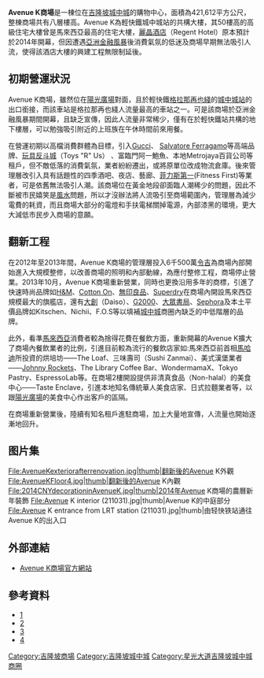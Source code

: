 {{Infobox shopping mall 
| name               = Avenue K商場
| native_name        =
| native_name_lang   =
| logo               =
| logo_alt           =
| logo_width         =
| image              = Avenue K (entrance), Kuala Lumpur.jpg
| image_alt          =
| image_width        = 250px
| caption            =
| location           = 
| coordinates        = <!-- {{Coord|}} -->
| address            =
| opening_date       =
| closing_date       =
| previous_names     =
| developer          =
| manager            =
| owner              =
| architect          =
| number_of_stores   =
| number_of_anchors  =
| floor_area         =
| floors             =
| parking            =
| publictransit      =
| website            =
| footnotes          =
| embedded           =
}}

'''Avenue K商場'''是一棟位在[[吉隆坡城中城|吉隆坡城中城]]的購物中心，面積為421,612平方公尺，整棟商場共有八層樓高。Avenue K為輕快鐵城中城站的共構大樓，其50樓高的高級住宅大樓曾是馬來西亞最高的住宅大樓，[[麗晶酒店|麗晶酒店]]（Regent Hotel）原本預計於2014年開幕，但因遭遇[[亞洲金融風暴|亞洲金融風暴]]後消費氣氛的低迷及商場早期無法吸引人流，使得該酒店大樓的興建工程無限制延後。

==初期營運狀況==
Avenue K商場，雖然位在[[陽光廣場|陽光廣場]]對面，且於輕快鐵[[格拉那再也綫|格拉那再也綫]]的[[城中城站|城中城站]]的出口銜接，而該車站是格拉那再也綫人流量最高的車站之一。可是該商場於亞洲金融風暴期間開幕，且缺乏宣傳，因此人流量非常稀少，僅有在於輕快鐵站共構的地下樓層，可以勉強吸引附近的上班族在午休時間前來用餐。

在營運初期以高檔消費群體為目標，引入[[Gucci|Gucci]]、 [[Salvatore_Ferragamo|Salvatore Ferragamo]]等高端品牌、[[玩具反斗城|玩具反斗城]]（Toys "R" Us） 、富臨門阿一鮑魚、本地Metrojaya百貨公司等租戶，但不敵低落的消費氣氛，業者紛紛遷出，或將原單位改成物流倉庫。後來管理層改引入具有話題性的四季酒吧、夜店、藝廊、[[菲力斯第一|菲力斯第一]](Fitness First)等業者，可是依舊無法吸引人潮。該商場位在黃金地段卻面臨人潮稀少的問題，因此不斷被市民嬉笑是[[風水|風水]]問題，所以才沒辦法將人流吸引至商場範圍內，管理層為減少電費的耗資，而且商場大部分的電燈和手扶電梯關掉電源，內部漆黑的環境，更大大減低市民步入商場的意願。

==翻新工程==
在2012年至2013年間，Avenue K商場的管理層投入6千500萬[[令吉|令吉]]為商場內部開始進入大規模整修，以改善商場的照明和內部動線，為應付整修工程，商場停止營業。2013年10月，Avenue K商場重新營業，同時也更換沿用多年的商標，引進了快速時尚品牌如[[H&M|H&M]]、[[Cotton_On|Cotton On]]、[[無印良品|無印良品]]、[[Superdry|Superdry]]在商場內開設馬來西亞規模最大的旗艦店，還有[[大創|大創]]（Daiso）、[[G2000|G2000]]、[[大眾書局|大眾書局]]、[[Sephora|Sephora]]及本土平價品牌如Kitschen、Nichii、F.O.S等以填補[[城中城|城中城]]商圈內缺乏的中低階層的品牌。

此外，看準[[馬來西亞|馬來西亞]]消費者較為捨得花費在餐飲方面，重新開幕的Avenue K擴大了商場內餐飲業者的比例，引進目前較為流行的餐飲店家如:馬來西亞前首相[[馬哈迪|馬哈迪]]所投資的烘培坊——The Loaf、三味壽司（Sushi Zanmai）、美式漢堡業者——[[Johnny_Rockets|Johnny Rockets]]、The Library Coffee Bar、WondermamaX、Tokyo Pastry、EspressoLab等。在商場2樓開設提供非清真食品（Non-halal）的美食中心——Taste Enclave，引進本地知名傳統華人美食店家、日式拉麵業者等，以跟[[陽光廣場|陽光廣場]]的美食中心作出客戶的區隔。

在商場重新營業後，陸續有知名租戶進駐商場，加上大量地宣傳，人流量也開始逐漸地回升。

==图片集==
<gallery>
File:AvenueKexteriorafterrenovation.jpg|thumb|翻新後的Avenue K外觀
File:AvenueKFloor4.jpg|thumb|翻新後的Avenue K內觀
File:2014CNYdecorationinAvenueK.jpg|thumb|2014年Avenue K商場的農曆新年裝飾
File:Avenue K interior (211031).jpg|thumb|Avenue K的中庭部分
File:Avenue K entrance from LRT station (211031).jpg|thumb|由轻快铁站通往Avenue K的出入口
</gallery>

==外部連結==
*[https://web.archive.org/web/20141109182305/http://www.avenuek.com.my/home/  Avenue K商場官方網站]

==參考資料==
{{commons category|Avenue K}}
*[https://web.archive.org/web/20141109190649/http://www.nanyang.com/node/562040]
*[https://web.archive.org/web/20141109185520/http://www.chinapress.com.my/node/537953]
*[https://web.archive.org/web/20141109190722/http://www.nanyang.com/node/583981?tid=688]
*[https://web.archive.org/web/20141109182248/http://property.sinchew.com.my/node/2402?tid=4]

{{星光大道吉隆坡城中城商圈}}

[[Category:吉隆坡商場|Category:吉隆坡商場]]
[[Category:吉隆坡城中城|Category:吉隆坡城中城]]
[[Category:星光大道吉隆坡城中城商圈|Category:星光大道吉隆坡城中城商圈]]